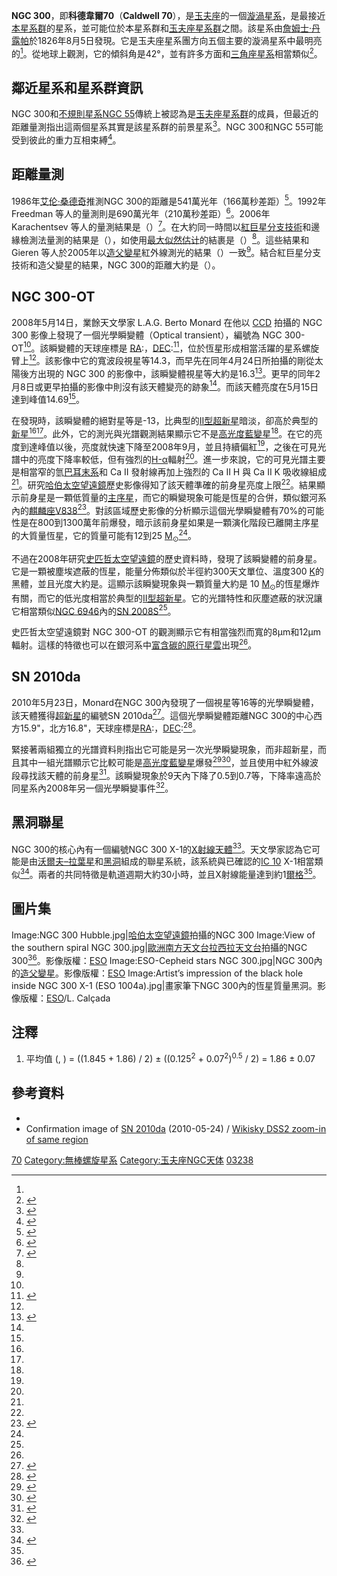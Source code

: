{{noteTA|G1=天文学
|1=zh:太空;zh-hans:空间;zh-hk:太空;zh-tw:太空;
|2=zh:哈勃;zh-hans:哈勃;zh-hk:哈勃;zh-tw:哈柏;
|3=zh-cn:斯皮策; zh-tw:史匹哲;
}}
{{Infobox galaxy
| name = [[New_General_Catalogue|NGC]] 300
| image = [[Image:N300.jpg|300px]]
| caption = NGC 300的紫外線影像，由[[星系演化探测器|星系演化探测器]]拍攝。
| credit = GALEX/[[NASA|NASA]]
| epoch = [[J2000|J2000]]
| type = SA(s)d<ref name="ned">{{cite web
  |title=NASA/IPAC Extragalactic Database
  |url=http://nedwww.ipac.caltech.edu/cgi-bin/nph-objsearch?objname=NGC+300&img_stamp=yes&extend=no
  |work=Results for NGC 300
  |accessdate=2006-11-18
  |archive-date=2019-10-18
  |archive-url=https://web.archive.org/web/20191018182200/http://ned.ipac.caltech.edu/cgi-bin/nph-objsearch?objname=NGC+300&img_stamp=yes&extend=no
  |dead-url=no
  }}</ref>
| ra = {{RA|00|54|53.5}}<ref name="ned" />
| dec = {{DEC|-37|41|04}}<ref name="ned" />
| dist_ly = 6.07 ± 0.23 [[光年|Mly]]（1.86 ± 0.07 [[秒差距|Mpc]]）<ref name="Rizzietal2006" />{{Ref_label|A|a|none}}
| z = 144 ± 1 km/[[秒|s]]<ref name="ned" />
| appmag_v = 9.0<ref name="ned" />
| size_v = 21′.9 × 15′.5<ref name="ned" />
| constellation name = [[玉夫座|玉夫座]]
| notes =
| names = [[Principal_Galaxies_Catalogue|PGC]] 3238<ref name="ned" /> [[科德韦尔深空天体表|Caldwell]] 70<ref name="The Caldwell Objects">
 {{cite book
  |last=O'Meara |first=S.J.
  |year=2002
  |title=The Caldwell Objects
  |publisher=[[劍橋大學出版社|Cambridge University Press]]
  |isbn=0-521-82796-5
 }}</ref>
}}
'''NGC 300'''，即'''科德韋爾70'''（'''Caldwell 70'''），是[[玉夫座|玉夫座]]的一個[[漩渦星系|漩渦星系]]，是最接近[[本星系群|本星系群]]的星系，並可能位於本星系群和[[玉夫座星系群|玉夫座星系群]]之間。該星系由[[詹姆士·丹露帕|詹姆士·丹露帕]]於1826年8月5日發現。它是玉夫座星系團方向五個主要的漩渦星系中最明亮的<ref name="Rizzietal2006" />。從地球上觀測，它的傾斜角是42°，並有許多方面和[[三角座星系|三角座星系]]相當類似<ref name="Vlajićetal2009">
{{cite journal
 |author1=Vlajić, M. |author2=Bland-hawthorn, J. |author3=Freeman, K.C.
 |year=2009
 |title=The Abundance Gradient in the Extremely Faint Outer Disk of NGC 300
 |journal=[[The_Astrophysical_Journal|The Astrophysical Journal]]
 |volume=697 |issue=1 |pages=361–372
 |bibcode=2009ApJ...697..361V
 |doi=10.1088/0004-637X/697/1/361
|arxiv = 0903.1855 }}</ref>。

==鄰近星系和星系群資訊==
NGC 300和[[不規則星系|不規則星系]][[NGC_55|NGC 55]]傳統上被認為是[[玉夫座星系群|玉夫座星系群]]的成員，但最近的距離量測指出這兩個星系其實是該星系群的前景星系<ref name="karachentsevetal2003">
{{cite journal
 |author1=Karachentsev, I.D. |author2=Grebel, E.K. |author3=Sharina, M.E.
 |author4=Dolphin, A.E. |author5=Geisler, D. |author6=Guhathakrta, P.
 |author7=Hodge, P.W. |author8=Karachentseva, V.E. |author9=Sarajedini, A.
 |year=2003
 |title=Distances to nearby galaxies in Sculptor
 |journal=[[Astronomy_and_Astrophysics|Astronomy and Astrophysics]]
 |volume=404 |pages=93–111
 |bibcode=2003A&A...404...93K
 |doi=10.1051/0004-6361:20030170
 |author10=Seitzer, P.
|arxiv = astro-ph/0302045 }}</ref>。NGC 300和NGC 55可能受到彼此的重力互相束縛<ref name = "vandesteeneetal2006">
{{Cite journal
 |last1=van de Steene |first1=G.C. |last2=Jacoby |first2=G.H. |last3=Praet |first3=C.
 |last4=Ciardullo |first4=R. |last5=Dejonghe |first5=H.
 |title=Distance determination to NGC 55 from the planetary nebula luminosity function
 |journal=Astronomy and Astrophysics
 |year=2006
 |volume=455 |issue=3 |pages=891–896
 |bibcode=2006A&A...455..891V
 |doi=10.1051/0004-6361:20053475
}}</ref>。

==距離量測==
1986年[[艾伦·桑德奇|艾伦·桑德奇]]推測NGC 300的距離是541萬光年（166萬秒差距）<ref name="Sandage1986">
{{cite journal
 |last=Sandage |first=A.
 |year=1986
 |title=The redshift-distance relation. IX - Perturbation of the very nearby velocity field by the mass of the Local Group
 |journal=[[Astrophysical_Journal|Astrophysical Journal]]
 |volume=307 |pages=1–19
 |doi=10.1086/164387
 |bibcode=1986ApJ...307....1S
}}</ref>。1992年 Freedman 等人的量測則是690萬光年（210萬秒差距）<ref name="Rizzietal2006">
{{cite journal
 |author1=Rizzi, L. |author2=Bresolin, F. |author3=Kudritzki, R.-P.
 |author4=Gieren, W. |author5=Pietrzyński, G.
 |year=2006
 |title=The Araucaria Project: The Distance to NGC 300 from the Red Giant Branch Tip Using HST ACS Imaging
 |journal=[[The_Astrophysical_Journal|The Astrophysical Journal]]
 |volume=638 |issue=2 |pages=766–771
 |doi=10.1086/498705
 |bibcode=2006ApJ...638..766R
|arxiv = astro-ph/0510298 }}</ref>。2006年 Karachentsev 等人的量測結果是{{val|7.0|0.3|u=百萬光年}}（{{val|2.15|0.10|u=百萬秒差距}}）<ref name="Karachentsevetal2006">
{{cite journal
 |author1=Karachentsev, I.D. |author2=Kashibadze, O.G.
 |year=2006
 |title=Masses of the local group and of the M81 group estimated from distortions in the local velocity field
 |journal=[[Astrophysics_(journal)|Astrophysics]]
 |volume=49 |issue=1 |pages=3–18
 |doi=10.1007/s10511-006-0002-6
 |bibcode=2006Ap.....49....3K
}}</ref>。在大約同一時間以[[紅巨星分支技術|紅巨星分支技術]]和邊緣檢測法量測的結果是{{val|5.9|0.4|u=百萬光年}}（{{val|1.82|0.13|u=百萬秒差距}}），如使用[[最大似然估计|最大似然估计]]的結裹是{{val|6.1|0.4|u=百萬光年}}（{{val|1.87|0.12|u=百萬秒差距}}）<ref name="Rizzietal2006" />。這些結果和 Gieren 等人於2005年以[[造父變星|造父變星]]紅外線測光的結果{{val|6.1|0.2|u=百萬光年}}（{{val|1.88|0.07|u=百萬秒差距}}）一致<ref name="Rizzietal2006" />。結合紅巨星分支技術和造父變星的結果，NGC 300的距離大約是{{val|6.07|0.23|u=百萬光年}}（{{val|1.86|0.07|u=百萬秒差距}}）{{Ref_label|A|a|none}}。

==NGC 300-OT==
2008年5月14日，業餘天文學家 L.A.G. Berto Monard 在他以 [[CCD|CCD]] 拍攝的 NGC 300 影像上發現了一個光學瞬變體（Optical transient），編號為 NGC 300-OT<ref name="PrietoEtAl2009" />。該瞬變體的天球座標是 [[赤經|RA]]:{{RA|00|54|34.552}}，[[赤緯|DEC]]:{{DEC|-37|38|31.79}}<ref name="Gogartenetal2009">
{{cite journal
 |author1=Gogarten, S.M. |author2=Dalcanton, J.J. |author3=Murphy, J.W.
 |author4=Williams, B.F. |author5=Gilbert, K. |author6=Dolphin, A.
 |year=2009
 |title=The NGC 300 Transient: An Alternative Method for Measuring Progenitor Masses
 |journal=[[The_Astrophysical_Journal|The Astrophysical Journal]]
 |volume=703 |issue=1 |pages=300–310
 |doi=10.1088/0004-637X/703/1/300
 |bibcode=2009ApJ...703..300G
|arxiv = 0907.0710 }}</ref>，位於恆星形成相當活躍的星系螺旋臂上<ref name="Bondetal2009" />。該影像中它的寬波段視星等14.3，而早先在同年4月24日所拍攝的剛從太陽後方出現的 NGC 300 的影像中，該瞬變體視星等大約是16.3<ref name="Bondetal2009">
{{cite journal
 |author1=Bond, H.E. |author2=Bedin, L.R. |author3=Bonanos, A.Z.
 |author4=Humphreys, R.M. |author5=Monard, L.A.G.B. |author6=Prieto, J.L.
 |author7=Water, F.M.
 |title=The 2008 Luminous Optical Transient in the Nearby Galaxy NGC 300
 |year=2009
 |journal=[[天文物理期刊|The Astrophysical Journal Letters]]
 |volume=695 |issue=2 |pages=L154–L158
 |doi=10.1088/0004-637X/695/2/L154
 |bibcode=2009ApJ...695L.154B
|arxiv = 0901.0198 }}</ref>。更早的同年2月8日或更早拍攝的影像中則沒有該天體變亮的跡象<ref name="Bondetal2009" />。而該天體亮度在5月15日達到峰值14.69<ref name="Bondetal2009" />。

在發現時，該瞬變體的絕對星等是-13，比典型的[[II型超新星|II型超新星]]暗淡，卻高於典型的[[新星|新星]]<ref name="PrietoEtAl2009" /><ref name="Bondetal2009" />。此外，它的測光與光譜觀測結果顯示它不是[[高光度藍變星|高光度藍變星]]<ref name="Bondetal2009" />。在它的亮度到達峰值以後，亮度就快速下降至2008年9月，並且持續偏紅<ref name="Bondetal2009" />，之後在可見光譜中的亮度下降率較低，但有強烈的[[H-α|H-α]]輻射<ref name="Bondetal2009" />。進一步來說，它的可見光譜主要是相當窄的氫[[巴耳末系|巴耳末系]]和 Ca II 發射線再加上強烈的 Ca II H 與 Ca II K 吸收線組成<ref name="PrietoEtAl2009" />。研究[[哈伯太空望遠鏡|哈伯太空望遠鏡]]歷史影像得知了該天體準確的前身星亮度上限<ref name="PrietoEtAl2009" />。結果顯示前身星是一顆低質量的[[主序星|主序星]]，而它的瞬變現象可能是恆星的合併，類似銀河系內的[[麒麟座V838|麒麟座V838]]<ref name="PrietoEtAl2009">
{{cite journal
 |year=2009
 |title=A Spitzer/IRS Spectrum of the 2008 Luminous Transient in NGC 300: Connection to Proto-Planetary Nebulae
 |last1=Prieto   | first1=J.L.
 |last2=Sellgren |first2=K.
 |last3=Thompson | first3=T.A.
 |last4=Kochanek | first4=C.S.
 |doi=10.1088/0004-637X/705/2/1425
 |journal=The Astrophysical Journal
 |volume=705
 |issue=2
 |pages=1425
 |arxiv=0907.0230
|bibcode = 2009ApJ...705.1425P }}</ref>。對該區域歷史影像的分析顯示這個光學瞬變體有70%的可能性是在800到1300萬年前爆發，暗示該前身星如果是一顆演化階段已離開主序星的大質量恆星，它的質量可能有12到25 [[太陽質量|M<sub>⊙</sub>]]<ref name="Gogartenetal2009" />。

不過在2008年研究[[史匹哲太空望遠鏡|史匹哲太空望遠鏡]]的歷史資料時，發現了該瞬變體的前身星。它是一顆被塵埃遮蔽的恆星，能量分佈類似於半徑約300天文單位、溫度300 [[熱力學溫標|K]]的黑體，並且光度大約是{{nowrap|''L''<sub>bol</sub> {{e|6|4}} [[太陽光度|''L''<sub>⊙</sub>]]}}。這顯示該瞬變現象與一顆質量大約是 10 [[太陽質量|M<sub>⊙</sub>]]的恆星爆炸有關，而它的低光度相當於典型的[[II型超新星|II型超新星]]。它的光譜特性和灰塵遮蔽的狀況讓它相當類似[[NGC_6946|NGC 6946]]內的[[SN_2008S|SN 2008S]]<ref name="PrietoEtAl2009" />。

史匹哲太空望遠鏡對 NGC 300-OT 的觀測顯示它有相當強烈而寬的8μm和12μm輻射。這樣的特徵也可以在銀河系中[[碳星|富含碳的]][[原行星雲|原行星雲]]出現<ref name="PrietoEtAl2009" />。

==SN 2010da==
2010年5月23日，Monard在NGC 300內發現了一個視星等16等的光學瞬變體，該天體獲得[[超新星|超新星]]的編號SN 2010da<ref name=atel2640>{{cite web
  |date=2010-05-26
  |title=ATEL 2640: Optical Photometry of the New Optical Transient SN 2010da in NGC 300
  |publisher=Astronomers Telegram
  |url=http://www.astronomerstelegram.org/?read=2640
  |accessdate=2010-05-25
  |archive-date=2011-07-20
  |archive-url=https://web.archive.org/web/20110720114643/http://www.astronomerstelegram.org/?read=2640
  |dead-url=no
  }}</ref>。這個光學瞬變體距離NGC 300的中心西方15.9"，北方16.8"，天球座標是[[赤經|RA]]:{{RA|00|55|04.86}}，[[赤緯|DEC]]:{{DEC|-37|41|43.7}}<ref name=sn-list>{{cite web
  |title=List of Supernovae
  |publisher=Central Bureau for Astronomical Telegrams
  |url=http://www.cbat.eps.harvard.edu/lists/Supernovae.html
  |accessdate=2011-07-03
  |archive-date=2015-07-11
  |archive-url=https://www.webcitation.org/6ZwGPJ5pB?url=http://www.cbat.eps.harvard.edu/lists/Supernovae.html
  |dead-url=no
  }}</ref>。

緊接著兩組獨立的光譜資料則指出它可能是另一次光學瞬變現象，而非超新星，而且其中一組光譜顯示它比較可能是[[高光度藍變星|高光度藍變星]]爆發<ref name=atel2636>{{cite web
  |date=2010-05-25
  |title=ATEL 2636: SN 2010da is a SN ''impostor''
  |publisher=Astronomers Telegram
  |url=http://www.astronomerstelegram.org/?read=2636
  |accessdate=2010-05-25
  |archive-date=2011-07-20
  |archive-url=https://web.archive.org/web/20110720114548/http://www.astronomerstelegram.org/?read=2636
  |dead-url=no
  }}</ref><ref name=atel2637>{{cite web
  |date=2010-05-25
  |title=ATEL 2637: Spectroscopy of SN 2010da in NGC 300
  |publisher=Astronomers Telegram
  |url=http://www.astronomerstelegram.org/?read=2637
  |accessdate=2010-05-25
  |archive-date=2011-07-20
  |archive-url=https://web.archive.org/web/20110720114557/http://www.astronomerstelegram.org/?read=2637
  |dead-url=no
  }}</ref>，並且使用中紅外線波段尋找該天體的前身星<ref name=atel2632>{{cite web
  |date=2010-05-24
  |title=ATEL 2632: Mid-IR progenitor of SN 2010da in NGC 300
  |publisher=Astronomers Telegram
  |url=http://www.astronomerstelegram.org/?read=2632
  |accessdate=2010-05-25
  |archive-date=2011-07-20
  |archive-url=https://web.archive.org/web/20110720114616/http://www.astronomerstelegram.org/?read=2632
  |dead-url=no
  }}</ref>。該瞬變現象於9天內下降了0.5到0.7等，下降率遠高於同星系內2008年另一個光學瞬變事件<ref name=atel2660>{{cite web
  |date=2010-06-04
  |title=ATEL 2660: Optical and Near-IR Follow-up of SN 2010da: Evidence for Warm Dust
  |publisher=Astronomers Telegram
  |url=http://www.astronomerstelegram.org/?read=2660
  |accessdate=2010-06-11
  |archive-date=2011-07-20
  |archive-url=https://web.archive.org/web/20110720114735/http://www.astronomerstelegram.org/?read=2660
  |dead-url=no
  }}</ref>。

==黑洞聯星==
NGC 300的核心內有一個編號NGC 300 X-1的[[X射线天文学|X射線天體]]<ref name = "Barnardetal2008" />。天文學家認為它可能是由[[沃爾夫–拉葉星|沃爾夫–拉葉星]]和[[黑洞|黑洞]]組成的聯星系統，該系統與已確認的[[IC_10|IC 10]] X-1相當類似<ref name = "Barnardetal2008">
{{cite journal
 |author1=Barnard, R. |author2=Clark, J.S. |author3=Kolb, U.C.
 |year=2008
 |title=NGC 300 X-1 and IC 10 X-1: a new breed of black hole binary?
 |journal=[[Astronomy_and_Astrophysics|Astronomy and Astrophysics]]
 |volume=488 |issue=2 |pages=697–703
 |doi=10.1051/0004-6361:20077975
 |bibcode=2008A&A...488..697B
|arxiv = 0807.0606 }}</ref>。兩者的共同特徵是軌道週期大約30小時，並且X射線能量達到約1{{e|38}}[[爾格|爾格]]<ref name = "Barnardetal2008" />。

==圖片集==
<gallery>
Image:NGC 300 Hubble.jpg|[[哈伯太空望遠鏡|哈伯太空望遠鏡]]拍攝的NGC 300
Image:View of the southern spiral NGC 300.jpg|[[歐洲南方天文台|歐洲南方天文台]][[拉西拉天文台|拉西拉天文台]]拍攝的NGC 300<ref name=eso1037>{{cite web |date=2010-09-08 |title=A Nearby Galactic Exemplar |publisher=[[ESO|ESO]] Press Release |url=http://www.eso.org/public/news/eso1037/ |accessdate=2010-09-21 |archive-date=2010-09-13 |archive-url=https://web.archive.org/web/20100913204607/http://www.eso.org/public/news/eso1037/ |dead-url=no }}</ref>。影像版權：[[ESO|ESO]]
Image:ESO-Cepheid stars NGC 300.jpg|NGC 300內的[[造父變星|造父變星]]。影像版權：[[ESO|ESO]]
Image:Artist’s impression of the black hole inside NGC 300 X-1 (ESO 1004a).jpg|畫家筆下NGC 300內的恆星質量黑洞。影像版權：[[ESO|ESO]]/L. Calçada
</gallery>

==注釋==
<div class="references-small">
<ol type="a"><li>{{Note_label|A|a|none}}平均值 ({{val|1.845|0.125}}, {{val|1.86|0.07}}) = ((1.845 + 1.86) / 2) ± ((0.125<sup>2</sup> + 0.07<sup>2</sup>)<sup>0.5</sup> / 2) = 1.86 ± 0.07</li></ol>
</div>

==參考資料==
{{Reflist|2}}
*{{WikiSky}}
*Confirmation image of [https://web.archive.org/web/20110927114126/http://www.supernovae.net/sn2010/n300s2.jpg SN 2010da] (2010-05-24) / [http://www.wikisky.org/?ra=0.9161420290060076&de=-37.694394782755666&zoom=11&show_grid=1&show_constellation_lines=1&show_constellation_boundaries=1&show_const_names=0&show_galaxies=1&show_box=1&box_ra=0.9180167&box_de=-37.695473&box_width=50&box_height=50&img_source=DSS2 Wikisky DSS2 zoom-in of same region]{{Wayback|url=http://www.wikisky.org/?ra=0.9161420290060076&de=-37.694394782755666&zoom=11&show_grid=1&show_constellation_lines=1&show_constellation_boundaries=1&show_const_names=0&show_galaxies=1&show_box=1&box_ra=0.9180167&box_de=-37.695473&box_width=50&box_height=50&img_source=DSS2 |date=20121012101029 }}

{{Sky|00|54|53.5|-|37|41|04|7000000}}

{{NGCReference|300}}
{{模板:科德韦尔天体}}
[[Category:科德韦尔天体|70]]
[[Category:無棒螺旋星系|Category:無棒螺旋星系]]
[[Category:玉夫座NGC天体|Category:玉夫座NGC天体]]
[[Category:PGC天體|03238]]